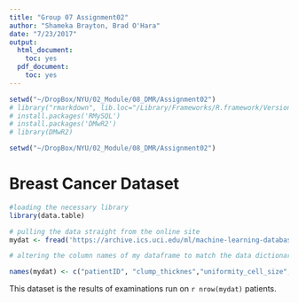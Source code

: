 ```yaml
---
title: "Group 07 Assignment02"
author: "Shameka Brayton, Brad O'Hara"
date: "7/23/2017"
output:
  html_document:
    toc: yes
  pdf_document:
    toc: yes
---
```


```r

setwd("~/DropBox/NYU/02_Module/08_DMR/Assignment02")
# library("rmarkdown", lib.loc="/Library/Frameworks/R.framework/Versions/3.3/Resources/library")
# install.packages('RMySQL')
# install.packages('DMwR2')
# library(DMwR2)

```


```r
setwd("~/DropBox/NYU/02_Module/08_DMR/Assignment02")
```

# Breast Cancer Dataset
```r
#loading the necessary library
library(data.table)

# pulling the data straight from the online site
mydat <- fread('https://archive.ics.uci.edu/ml/machine-learning-databases/breast-cancer-wisconsin/breast-cancer-wisconsin.data')

# altering the column names of my dataframe to match the data dictionary that was found online

names(mydat) <- c("patientID", "clump_thicknes","uniformity_cell_size","uniformity_cell_shape","marginal_adhesion","single_eipthelial","bare_nuclei","bland_chromatin","normal_nucleoli","mitoses","class")

```
This dataset is the results of examinations run on `r nrow(mydat)` patients.
```r

```